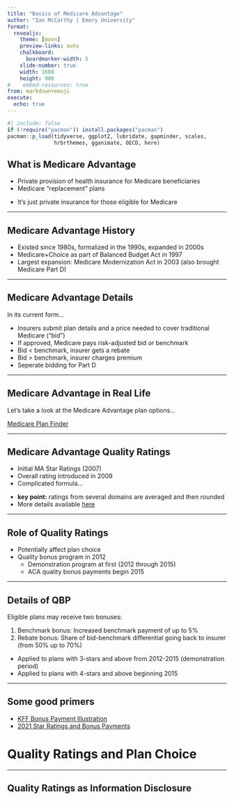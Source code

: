 ```yaml
---
title: "Basics of Medicare Advantage"
author: "Ian McCarthy | Emory University"
format: 
  revealjs:
    theme: [moon]
    preview-links: auto
    chalkboard:
      boardmarker-width: 5
    slide-number: true
    width: 1600
    height: 900    
#    embed-resources: true
from: markdown+emoji
execute: 
  echo: true
---
```


```r
#| include: false
if (!require("pacman")) install.packages("pacman")
pacman::p_load(tidyverse, ggplot2, lubridate, gapminder, scales,
               hrbrthemes, gganimate, OECD, here)
```


## What is Medicare Advantage

- Private provision of health insurance for Medicare beneficiaries
- Medicare "replacement" plans

::: {.fragment}
- It's just private insurance for those eligible for Medicare
:::

---

## Medicare Advantage History

- Existed since 1980s, formalized in the 1990s, expanded in 2000s
- Medicare+Choice as part of Balanced Budget Act in 1997
- Largest expansion: Medicare Modernization Act in 2003 (also brought Medicare Part D)

---

## Medicare Advantage Details

In its current form...

- Insurers submit plan details and a price needed to cover traditional Medicare ("bid")
- If approved, Medicare pays risk-adjusted bid *or* benchmark
- Bid $<$ benchmark, insurer gets a rebate
- Bid $>$ benchmark, insurer charges premium
- Seperate bidding for Part D

---

## Medicare Advantage in Real Life

Let's take a look at the Medicare Advantage plan options...

::: {.fragment}
[Medicare Plan Finder](https://www.medicare.gov/plan-compare/)
:::

---

## Medicare Advantage Quality Ratings

- Initial MA Star Ratings (2007)
- Overall rating introduced in 2009
- Complicated formula...

::: {.fragment}
- **key point:** ratings from several domains are averaged and then rounded
- More details available [here](https://www.cms.gov/Medicare/Prescription-Drug-Coverage/PrescriptionDrugCovGenIn/PerformanceData)
:::

---

## Role of Quality Ratings

- Potentially affect plan choice
- Quality bonus program in 2012
  - Demonstration program at first (2012 through 2015)
  - ACA quality bonus payments begin 2015
  
---

## Details of QBP

Eligible plans may receive two bonuses:

1. Benchmark bonus: Increased benchmark payment of up to 5\%
2. Rebate bonus: Share of bid-benchmark differential going back to insurer (from 50% up to 70%)


::: {.fragment}
- Applied to plans with 3-stars and above from 2012-2015 (demonstration period)
- Applied to plans with 4-stars and above beginning 2015 
:::

---

## Some good primers

- [KFF Bonus Payment Illustration](pics/kff-illustration.pdf)
- [2021 Star Ratings and Bonus Payments](https://www.kff.org/medicare/issue-brief/medicare-advantage-in-2021-star-ratings-and-bonuses/)


# Quality Ratings and Plan Choice


---

## Quality Ratings as Information Disclosure


